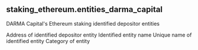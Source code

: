 ## staking_ethereum.entities_darma_capital 
DARMA Capital&#x27;s Ethereum staking identified depositor entities

<ParamField path="depositor_address">
Address of identified depositor entity
</ParamField>
<ParamField path="entity">
Identified entity name
</ParamField>
<ParamField path="entity_unique_name">
Unique name of identified entity
</ParamField>
<ParamField path="category">
Category of entity
</ParamField>
